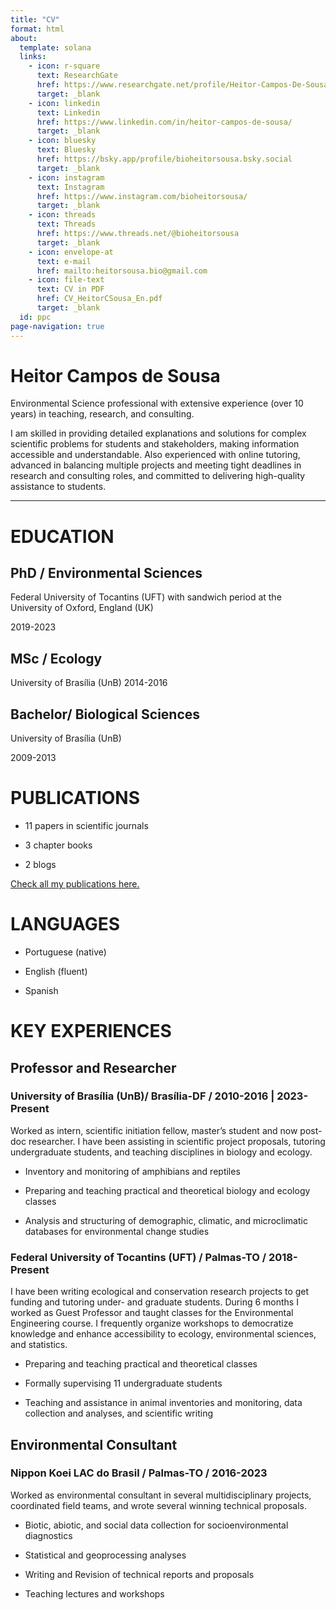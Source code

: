 ```yaml
---
title: "CV"
format: html
about: 
  template: solana
  links: 
    - icon: r-square
      text: ResearchGate
      href: https://www.researchgate.net/profile/Heitor-Campos-De-Sousa
      target: _blank
    - icon: linkedin
      text: Linkedin
      href: https://www.linkedin.com/in/heitor-campos-de-sousa/
      target: _blank
    - icon: bluesky
      text: Bluesky
      href: https://bsky.app/profile/bioheitorsousa.bsky.social
      target: _blank
    - icon: instagram
      text: Instagram
      href: https://www.instagram.com/bioheitorsousa/
      target: _blank
    - icon: threads
      text: Threads
      href: https://www.threads.net/@bioheitorsousa
      target: _blank
    - icon: envelope-at
      text: e-mail
      href: mailto:heitorsousa.bio@gmail.com
    - icon: file-text
      text: CV in PDF
      href: CV_HeitorCSousa_En.pdf
      target: _blank
  id: ppc
page-navigation: true
---
```


::: {#ppc}
# Heitor Campos de Sousa

Environmental Science professional with extensive experience (over 10 years) in teaching, research, and consulting.\

I am skilled in providing detailed explanations and solutions for complex scientific problems for students and stakeholders, making information accessible and understandable. Also experienced with online tutoring, advanced in balancing multiple projects and meeting tight deadlines in research and consulting roles, and committed to delivering high-quality assistance to students.
:::

------------------------------------------------------------------------

# EDUCATION 

## PhD / Environmental Sciences 

Federal University of Tocantins (UFT) with sandwich period at the University of Oxford, England (UK)

2019-2023

## MSc / Ecology 

University of Brasília (UnB) 2014-2016

## Bachelor/ Biological Sciences 

University of Brasília (UnB)

2009-2013\

# PUBLICATIONS

-   11 papers in scientific journals

-   3 chapter books

-   2 blogs

[Check all my publications here.](publications.qmd)

# LANGUAGES

-   Portuguese (native)

-   English (fluent)

-   Spanish\

# KEY EXPERIENCES

## Professor and Researcher

### University of Brasília (UnB)/ Brasília-DF / 2010-2016 \| 2023-Present

Worked as intern, scientific initiation fellow, master’s student and now post-doc researcher. I have been assisting in scientific project proposals, tutoring undergraduate students, and teaching disciplines in biology and ecology.

-   Inventory and monitoring of amphibians and reptiles

-   Preparing and teaching practical and theoretical biology and ecology classes

-   Analysis and structuring of demographic, climatic, and microclimatic databases for environmental change studies

### Federal University of Tocantins (UFT) / Palmas-TO / 2018-Present

I have been writing ecological and conservation research projects to get funding and tutoring under- and graduate students. During 6 months I worked as Guest Professor and taught classes for the Environmental Engineering course. I frequently organize workshops to democratize knowledge and enhance accessibility to ecology, environmental sciences, and statistics.

-   Preparing and teaching practical and theoretical classes

-   Formally supervising 11 undergraduate students

-   Teaching and assistance in animal inventories and monitoring, data collection and analyses, and scientific writing

## Environmental Consultant

### Nippon Koei LAC do Brasil / Palmas-TO / 2016-2023

Worked as environmental consultant in several multidisciplinary projects, coordinated field teams, and wrote several winning technical proposals.

-   Biotic, abiotic, and social data collection for socioenvironmental diagnostics

-   Statistical and geoprocessing analyses

-   Writing and Revision of technical reports and proposals

-   Teaching lectures and workshops

# 
